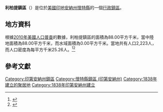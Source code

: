 {{noteTA
|G1=USState
|G2=地名
|G3=Unit
}}
{{Infobox settlement
|official_name            = 利柏提鎮區
|native_name = Liberty Township
|settlement_type          = [[行政鎮區|行政鎮區]]
|image_skyline            = 
|imagesize                = 
|image_map                = Map highlighting Liberty Township, White County, Indiana.svg
|mapsize                  = 250px
|pushpin_map  =USA Indiana
|pushpin_label = 利柏提鎮區
|pushpin_label_position   = top
|pushpin_map_caption      = 利柏提鎮區在印地安納州的位置
|subdivision_type         = [[世界政區索引|國家]]
|subdivision_type1        = [[美国州份|州份]]
|subdivision_type2        = [[印地安納州行政区划|縣]]
|subdivision_name         = [[美国|美国]]
|subdivision_name1        = [[印地安納州|印地安納州]]
|subdivision_name2        = [[懷特縣_(印地安納州)|懷特縣]]
|elevation_ft             = 676
|elevation_m              = 206
|timezone                 = 
|area_total_km2           = 88.00
|area_land_km2            = 88.00
|area_water_km2           = 0.00
|area_total_sq_mi         = 
|area_land_sq_mi          = 
|area_water_sq_mi         = 
|population_as_of         = [[2010年美國人口普查|2010]]
|population_footnotes     = 
|population_total         = 2223
|population_density_km2   = auto
|population_density_sq_mi = auto
|utc_offset               = 
|coordinates              = {{coord|40|51|02|N|86|44|27|W|display=inline,title}}
| coor_pinpoint           = 
| coordinates_footnotes   = 
|timezone_DST             = 
|utc_offset_DST           = 
|postal_code_type         = [[美國郵區編號|郵區編號]]
|postal_code              = 47925, 47960
|area_code                = 
|blank_name = [[地名信息系统|GNIS ID]]
|blank_info = 453567
}}
'''利柏提鎮區'''（{{lang-en|Liberty Township}}）是位於[[美國|美國]][[印地安納州|印地安納州]][[懷特縣_(印地安納州)|懷特縣]]的一個[[行政鎮區|行政鎮區]]。

== 地方資料 ==
根據[[2010年美國人口普查|2010年美國人口普查]]的數據，利柏提鎮區的面積為88.00平方千米，當中陸地面積為88.00平方千米，而水域面積為0.00平方千米。當地共有人口2,223人，而人口密度為每平方千米25.26人。<ref name="GR8">{{cite web|url=http://factfinder2.census.gov|publisher=[[美国人口调查局|美国人口调查局]]|accessdate=2011-05-14|title=American FactFinder|archive-date=2013-09-11|archive-url=https://web.archive.org/web/20130911234518/http://factfinder2.census.gov/|dead-url=no}}</ref><ref>{{cite web|url=https://www.citypopulation.de/en/usa/indiana/admin/|title=USA: Indiana (Counties and Townships) - City Population|access-date=2020-09-06|archive-date=2020-04-22|archive-url=https://web.archive.org/web/20200422090607/https://www.citypopulation.de/en/usa/indiana/admin/}}</ref>

== 參考文獻 ==
{{reflist}}

{{懷特縣 (印地安納州)}}
{{Authority control}}

{{DEFAULTSORT:Liberty Township}}
[[Category:印第安納州鎮區|Category:印第安納州鎮區]]
[[Category:懷特縣鎮區_(印第安納州)|Category:懷特縣鎮區 (印第安納州)]]
[[Category:1838年建立的聚居地|Category:1838年建立的聚居地]]
[[Category:1838年印第安納州建立|Category:1838年印第安納州建立]]

{{Indiana-geo-stub}}